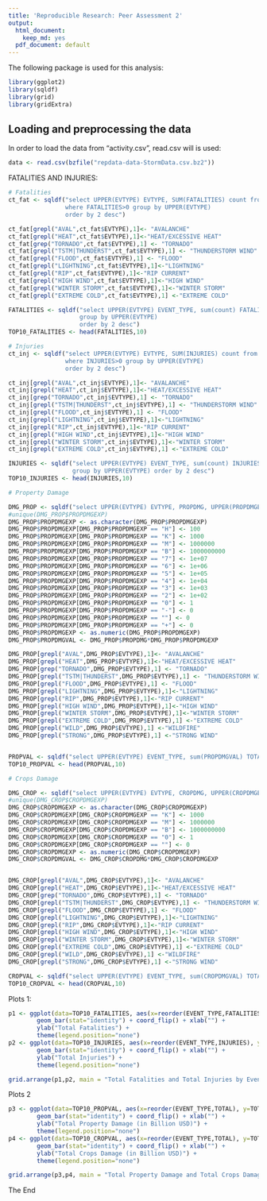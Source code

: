 ```yaml
---
title: 'Reproducible Research: Peer Assessment 2'
output:
  html_document:
    keep_md: yes
  pdf_document: default
---
```


The following package is used for this analysis:

```r
library(ggplot2)
library(sqldf)
library(grid)
library(gridExtra)
```

## Loading and preprocessing the data

In order to load the data from "activity.csv", read.csv will is used:

```r
data <- read.csv(bzfile("repdata-data-StormData.csv.bz2"))
```

FATALITIES AND INJURIES:

```r
# Fatalities
ct_fat <- sqldf("select UPPER(EVTYPE) EVTYPE, SUM(FATALITIES) count from data 
                where FATALITIES>0 group by UPPER(EVTYPE) 
                order by 2 desc")

ct_fat[grepl("AVAL",ct_fat$EVTYPE),1]<- "AVALANCHE"
ct_fat[grepl("HEAT",ct_fat$EVTYPE),1]<-"HEAT/EXCESSIVE HEAT"
ct_fat[grep("TORNADO",ct_fat$EVTYPE),1] <- "TORNADO"
ct_fat[grepl("TSTM|THUNDERST",ct_fat$EVTYPE),1] <- "THUNDERSTORM WIND"
ct_fat[grepl("FLOOD",ct_fat$EVTYPE),1] <- "FLOOD"
ct_fat[grepl("LIGHTNING",ct_fat$EVTYPE),1]<-"LIGHTNING"
ct_fat[grepl("RIP",ct_fat$EVTYPE),1]<-"RIP CURRENT"
ct_fat[grepl("HIGH WIND",ct_fat$EVTYPE),1]<-"HIGH WIND" 
ct_fat[grepl("WINTER STORM",ct_fat$EVTYPE),1]<-"WINTER STORM" 
ct_fat[grepl("EXTREME COLD",ct_fat$EVTYPE),1] <-"EXTREME COLD"

FATALITIES <- sqldf("select UPPER(EVTYPE) EVENT_TYPE, sum(count) FATALITIES from ct_fat
                    group by UPPER(EVTYPE) 
                    order by 2 desc")
TOP10_FATALITIES <- head(FATALITIES,10)

# Injuries
ct_inj <- sqldf("select UPPER(EVTYPE) EVTYPE, SUM(INJURIES) count from data
                where INJURIES>0 group by UPPER(EVTYPE) 
                order by 2 desc")

ct_inj[grepl("AVAL",ct_inj$EVTYPE),1]<- "AVALANCHE"
ct_inj[grepl("HEAT",ct_inj$EVTYPE),1]<-"HEAT/EXCESSIVE HEAT"
ct_inj[grep("TORNADO",ct_inj$EVTYPE),1] <- "TORNADO"
ct_inj[grepl("TSTM|THUNDERST",ct_inj$EVTYPE),1] <- "THUNDERSTORM WIND"
ct_inj[grepl("FLOOD",ct_inj$EVTYPE),1] <- "FLOOD"
ct_inj[grepl("LIGHTNING",ct_inj$EVTYPE),1]<-"LIGHTNING"
ct_inj[grepl("RIP",ct_inj$EVTYPE),1]<-"RIP CURRENT"
ct_inj[grepl("HIGH WIND",ct_inj$EVTYPE),1]<-"HIGH WIND" 
ct_inj[grepl("WINTER STORM",ct_inj$EVTYPE),1]<-"WINTER STORM" 
ct_inj[grepl("EXTREME COLD",ct_inj$EVTYPE),1] <-"EXTREME COLD"

INJURIES <- sqldf("select UPPER(EVTYPE) EVENT_TYPE, sum(count) INJURIES from ct_inj 
                  group by UPPER(EVTYPE) order by 2 desc")
TOP10_INJURIES <- head(INJURIES,10)

# Property Damage

DMG_PROP <- sqldf("select UPPER(EVTYPE) EVTYPE, PROPDMG, UPPER(PROPDMGEXP) PROPDMGEXP from data where PROPDMG > 0")
#unique(DMG_PROP$PROPDMGEXP)
DMG_PROP$PROPDMGEXP <- as.character(DMG_PROP$PROPDMGEXP)
DMG_PROP$PROPDMGEXP[DMG_PROP$PROPDMGEXP == "H"] <- 100
DMG_PROP$PROPDMGEXP[DMG_PROP$PROPDMGEXP == "K"] <- 1000
DMG_PROP$PROPDMGEXP[DMG_PROP$PROPDMGEXP == "M"] <- 1000000
DMG_PROP$PROPDMGEXP[DMG_PROP$PROPDMGEXP == "B"] <- 1000000000
DMG_PROP$PROPDMGEXP[DMG_PROP$PROPDMGEXP == "7"] <- 1e+07
DMG_PROP$PROPDMGEXP[DMG_PROP$PROPDMGEXP == "6"] <- 1e+06
DMG_PROP$PROPDMGEXP[DMG_PROP$PROPDMGEXP == "5"] <- 1e+05
DMG_PROP$PROPDMGEXP[DMG_PROP$PROPDMGEXP == "4"] <- 1e+04
DMG_PROP$PROPDMGEXP[DMG_PROP$PROPDMGEXP == "3"] <- 1e+03
DMG_PROP$PROPDMGEXP[DMG_PROP$PROPDMGEXP == "2"] <- 1e+02
DMG_PROP$PROPDMGEXP[DMG_PROP$PROPDMGEXP == "0"] <- 1
DMG_PROP$PROPDMGEXP[DMG_PROP$PROPDMGEXP == "-"] <- 0
DMG_PROP$PROPDMGEXP[DMG_PROP$PROPDMGEXP == ""] <- 0
DMG_PROP$PROPDMGEXP[DMG_PROP$PROPDMGEXP == "+"] <- 0
DMG_PROP$PROPDMGEXP <- as.numeric(DMG_PROP$PROPDMGEXP)
DMG_PROP$PROPDMGVAL <- DMG_PROP$PROPDMG*DMG_PROP$PROPDMGEXP

DMG_PROP[grepl("AVAL",DMG_PROP$EVTYPE),1]<- "AVALANCHE"
DMG_PROP[grepl("HEAT",DMG_PROP$EVTYPE),1]<-"HEAT/EXCESSIVE HEAT"
DMG_PROP[grep("TORNADO",DMG_PROP$EVTYPE),1] <- "TORNADO"
DMG_PROP[grepl("TSTM|THUNDERST",DMG_PROP$EVTYPE),1] <- "THUNDERSTORM WIND"
DMG_PROP[grepl("FLOOD",DMG_PROP$EVTYPE),1] <- "FLOOD"
DMG_PROP[grepl("LIGHTNING",DMG_PROP$EVTYPE),1]<-"LIGHTNING"
DMG_PROP[grepl("RIP",DMG_PROP$EVTYPE),1]<-"RIP CURRENT"
DMG_PROP[grepl("HIGH WIND",DMG_PROP$EVTYPE),1]<-"HIGH WIND" 
DMG_PROP[grepl("WINTER STORM",DMG_PROP$EVTYPE),1]<-"WINTER STORM" 
DMG_PROP[grepl("EXTREME COLD",DMG_PROP$EVTYPE),1] <-"EXTREME COLD"
DMG_PROP[grepl("WILD",DMG_PROP$EVTYPE),1] <-"WILDFIRE"
DMG_PROP[grepl("STRONG",DMG_PROP$EVTYPE),1] <-"STRONG WIND"


PROPVAL <- sqldf("select UPPER(EVTYPE) EVENT_TYPE, sum(PROPDMGVAL) TOTAL from DMG_PROP group by UPPER(EVTYPE) order by 2 desc")
TOP10_PROPVAL <- head(PROPVAL,10)

# Crops Damage

DMG_CROP <- sqldf("select UPPER(EVTYPE) EVTYPE, CROPDMG, UPPER(CROPDMGEXP) CROPDMGEXP from data where CROPDMG > 0")
#unique(DMG_CROP$CROPDMGEXP)
DMG_CROP$CROPDMGEXP <- as.character(DMG_CROP$CROPDMGEXP)
DMG_CROP$CROPDMGEXP[DMG_CROP$CROPDMGEXP == "K"] <- 1000
DMG_CROP$CROPDMGEXP[DMG_CROP$CROPDMGEXP == "M"] <- 1000000
DMG_CROP$CROPDMGEXP[DMG_CROP$CROPDMGEXP == "B"] <- 1000000000
DMG_CROP$CROPDMGEXP[DMG_CROP$CROPDMGEXP == "0"] <- 1
DMG_CROP$CROPDMGEXP[DMG_CROP$CROPDMGEXP == ""] <- 0
DMG_CROP$CROPDMGEXP <- as.numeric(DMG_CROP$CROPDMGEXP)
DMG_CROP$CROPDMGVAL <- DMG_CROP$CROPDMG*DMG_CROP$CROPDMGEXP


DMG_CROP[grepl("AVAL",DMG_CROP$EVTYPE),1]<- "AVALANCHE"
DMG_CROP[grepl("HEAT",DMG_CROP$EVTYPE),1]<-"HEAT/EXCESSIVE HEAT"
DMG_CROP[grep("TORNADO",DMG_CROP$EVTYPE),1] <- "TORNADO"
DMG_CROP[grepl("TSTM|THUNDERST",DMG_CROP$EVTYPE),1] <- "THUNDERSTORM WIND"
DMG_CROP[grepl("FLOOD",DMG_CROP$EVTYPE),1] <- "FLOOD"
DMG_CROP[grepl("LIGHTNING",DMG_CROP$EVTYPE),1]<-"LIGHTNING"
DMG_CROP[grepl("RIP",DMG_CROP$EVTYPE),1]<-"RIP CURRENT"
DMG_CROP[grepl("HIGH WIND",DMG_CROP$EVTYPE),1]<-"HIGH WIND" 
DMG_CROP[grepl("WINTER STORM",DMG_CROP$EVTYPE),1]<-"WINTER STORM" 
DMG_CROP[grepl("EXTREME COLD",DMG_CROP$EVTYPE),1] <-"EXTREME COLD"
DMG_CROP[grepl("WILD",DMG_CROP$EVTYPE),1] <-"WILDFIRE"
DMG_CROP[grepl("STRONG",DMG_CROP$EVTYPE),1] <-"STRONG WIND"

CROPVAL <- sqldf("select UPPER(EVTYPE) EVENT_TYPE, sum(CROPDMGVAL) TOTAL from DMG_CROP group by UPPER(EVTYPE) order by 2 desc")
TOP10_CROPVAL <- head(CROPVAL,10)

```


Plots 1:

```r
p1 <- ggplot(data=TOP10_FATALITIES, aes(x=reorder(EVENT_TYPE,FATALITIES), y=FATALITIES, fill=FATALITIES)) +
        geom_bar(stat="identity") + coord_flip() + xlab("") + 
        ylab("Total Fatalities") + 
        theme(legend.position="none")
p2 <- ggplot(data=TOP10_INJURIES, aes(x=reorder(EVENT_TYPE,INJURIES), y=INJURIES, fill=INJURIES)) +
        geom_bar(stat="identity") + coord_flip() + xlab("") + 
        ylab("Total Injuries") +
        theme(legend.position="none")

grid.arrange(p1,p2, main = "Total Fatalities and Total Injuries by Event Type")
```

Plots 2

```r
p3 <- ggplot(data=TOP10_PROPVAL, aes(x=reorder(EVENT_TYPE,TOTAL), y=TOTAL/1e+09, fill=TOTAL)) +
        geom_bar(stat="identity") + coord_flip() + xlab("") + 
        ylab("Total Property Damage (in Billion USD)") + 
        theme(legend.position="none")
p4 <- ggplot(data=TOP10_CROPVAL, aes(x=reorder(EVENT_TYPE,TOTAL), y=TOTAL/1e+09, fill=TOTAL)) +
        geom_bar(stat="identity") + coord_flip() + xlab("") + 
        ylab("Total Crops Damage (in Billion USD)") + 
        theme(legend.position="none")

grid.arrange(p3,p4, main = "Total Property Damage and Total Crops Damage by Event Type")
```



The End
